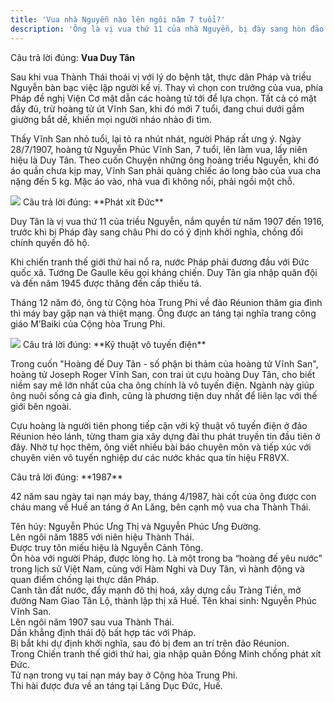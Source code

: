 ```yaml
---
title: 'Vua nhà Nguyễn nào lên ngôi năm 7 tuổi?'
description: 'Ông là vị vua thứ 11 của nhà Nguyễn, bị đày sang hòn đảo nằm giữa Ấn Độ Dương cùng vua cha vì có ý định khởi nghĩa, chống đối chính quyền đô hộ.'
---
```



<Accordion title="1/4. Vua nhà Nguyễn nào lên ngôi năm 7 tuổi?">

Câu trả lời đúng: **Vua Duy Tân**

Sau khi vua Thành Thái thoái vị với lý do bệnh tật, thực dân Pháp và triều Nguyễn bàn bạc việc lập người kế vị. Thay vì chọn con trưởng của vua, phía Pháp đề nghị Viện Cơ mật dẫn các hoàng tử tới để lựa chọn. Tất cả có mặt đầy đủ, trừ hoàng tử út Vĩnh San, khi đó mới 7 tuổi, đang chui dưới gầm giường bắt dế, khiến mọi người nháo nhào đi tìm.

Thấy Vĩnh San nhỏ tuổi, lại tỏ ra nhút nhát, người Pháp rất ưng ý. Ngày 28/7/1907, hoàng tử Nguyễn Phúc Vĩnh San, 7 tuổi, lên làm vua, lấy niên hiệu là Duy Tân. Theo cuốn Chuyện những ông hoàng triều Nguyễn, khi đó áo quần chưa kịp may, Vĩnh San phải quàng chiếc áo long bào của vua cha nặng đến 5 kg. Mặc áo vào, nhà vua đi không nổi, phải ngồi một chỗ.


<Frame caption="Vua Duy Tân lúc mới lên ngôi. Ảnh tư liệu">
  <img src="https://i1-vnexpress.vnecdn.net/2024/06/05/vua-4681-1717583902.jpg?w=680&h=0&q=100&dpr=2&fit=crop&s=ewUko-GZnzLB8OZPUWJ35g" />
</Frame>
</Accordion>

<Accordion title="2/4. Ông từng tham gia chiến đấu chống lại đội quân nào?">
  Câu trả lời đúng: **Phát xít Đức**

Duy Tân là vị vua thứ 11 của triều Nguyễn, nắm quyền từ năm 1907 đến 1916, trước khi bị Pháp đày sang châu Phi do có ý định khởi nghĩa, chống đối chính quyền đô hộ.

Khi chiến tranh thế giới thứ hai nổ ra, nước Pháp phải đương đầu với Đức quốc xã. Tướng De Gaulle kêu gọi kháng chiến. Duy Tân gia nhập quân đội và đến năm 1945 được thăng đến cấp thiếu tá. 

Tháng 12 năm đó, ông từ Cộng hòa Trung Phi về đảo Réunion thăm gia đình thì máy bay gặp nạn và thiệt mạng. Ông được an táng tại nghĩa trang công giáo M’Baiki của Cộng hòa Trung Phi.
<Frame caption="Cựu hoàng Duy Tân và các con ở đảo Réunion. Ảnh tư liệu in trong cuốn Vua Duy Tân.">
  <img src="https://i1-vnexpress.vnecdn.net/2024/06/05/vua-Duy-Tan-3-1970-1579227237-3913-1717583904.jpg?w=680&h=0&q=100&dpr=2&fit=crop&s=USJNNdPU4xkvhLNkg5Ie4Q" />
</Frame>
</Accordion>

<Accordion title="3/4. Ông say mê ngành kỹ thuật gì?.">
  Câu trả lời đúng: **Kỹ thuật vô tuyến điện**

  Trong cuốn "Hoàng đế Duy Tân - số phận bi thảm của hoàng tử Vĩnh San", hoàng tử Joseph Roger Vĩnh San, con trai út cựu hoàng Duy Tân, cho biết niềm say mê lớn nhất của cha ông chính là vô tuyến điện. Ngành này giúp ông nuôi sống cả gia đình, cũng là phương tiện duy nhất để liên lạc với thế giới bên ngoài.

Cựu hoàng là người tiên phong tiếp cận với kỹ thuật vô tuyến điện ở đảo Réunion hẻo lánh, từng tham gia xây dựng đài thu phát truyền tin đầu tiên ở đây. Nhờ tự học thêm, ông viết nhiều bài báo chuyên môn và tiếp xúc với chuyên viên vô tuyến nghiệp dư các nước khác qua tín hiệu FR8VX.
</Accordion>

<Accordion title="4/4. Hài cốt của ông được đưa về Việt Nam năm nào?">
  Câu trả lời đúng: **1987**

  42 năm sau ngày tai nạn máy bay, tháng 4/1987, hài cốt của ông được con cháu mang về Huế an táng ở An Lăng, bên cạnh mộ vua cha Thành Thái.

</Accordion>

<Tabs>
  <Tab title="Vua Đồng Khánh (1864 - 1889)">
    Tên húy: Nguyễn Phúc Ưng Thị và Nguyễn Phúc Ưng Đường. <br />
    Lên ngôi năm 1885 với niên hiệu Thành Thái. <br />
    Được truy tôn miếu hiệu là Nguyễn Cảnh Tông.<br />
    Ôn hòa với người Pháp, được lòng họ.
  </Tab>
  <Tab title="Vua Thành Thái (1879 - 1954)">
    Là một trong ba “hoàng đế yêu nước” trong lịch sử Việt Nam, cùng với Hàm Nghi và Duy Tân, vì hành động và quan điểm chống lại thực dân Pháp. <br /> 
    Canh tân đất nước, đẩy mạnh đô thị hoá, xây dựng cầu Tràng Tiền, mở đường Nam Giao Tân Lộ, thành lập thị xã Huế.
  </Tab>
  <Tab title="Vua Duy Tân (1900 - 1945)">
    Tên khai sinh: Nguyễn Phúc Vĩnh San. <br />
    Lên ngôi năm 1907 sau vua Thành Thái.<br />
    Dần khẳng định thái độ bất hợp tác với Pháp.<br />
    Bị bắt khi dự định khởi nghĩa, sau đó bị đem an trí trên đảo Réunion. <br />
    Trong Chiến tranh thế giới thứ hai, gia nhập quân Đồng Minh chống phát xít Đức. <br />
    Tử nạn trong vụ tai nạn máy bay ở Cộng hòa Trung Phi.<br />
    Thi hài được đưa về an táng tại Lăng Dục Đức, Huế.
  </Tab>
</Tabs>
